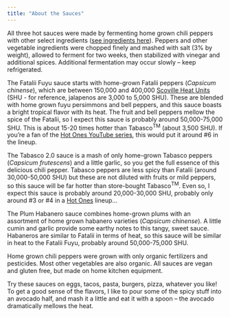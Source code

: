 ```yaml
---
title: "About the Sauces"
---
```


All three hot sauces were made by fermenting home grown chili peppers with other select ingredients ([see ingredients here](ingredients.html)).  Peppers and other vegetable ingredients were chopped finely and mashed with salt (3% by weight), allowed to ferment for two weeks, then stabilized with vinegar and additional spices.  Additional fermentation may occur slowly – keep refrigerated.

The Fatalii Fuyu sauce starts with home-grown Fatalii peppers (_Capsicum chinense_), which are between 150,000 and 400,000 [Scoville Heat Units](https://www.chilipeppermadness.com/frequently-asked-questions/the-scoville-scale/){target='_blank'} (SHU - for reference, jalapenos are 3,000 to 5,000 SHU).  These are blended with home grown fuyu persimmons and bell peppers, and this sauce boasts a bright tropical flavor with its heat.  The fruit and bell peppers mellow the spice of the Fatalii, so I expect this sauce is probably around 50,000-75,000 SHU.  This is about 15-20 times hotter than Tabasco^TM^ (about 3,500 SHU).  If you're a fan of the [Hot Ones YouTube series](https://www.youtube.com/playlist?list=PLAzrgbu8gEMIIK3r4Se1dOZWSZzUSadfZ){target='_blank'}, this would put it around #6 in the lineup.

The Tabasco 2.0 sauce is a mash of only home-grown Tabasco peppers (_Capsicum frutescens_) and a little garlic, so you get the full essence of this delicious chili pepper.  Tabasco peppers are less spicy than Fatalii (around 30,000-50,000 SHU) but these are not diluted with fruits or mild peppers, so this sauce will be far hotter than store-bought Tabasco^TM^.  Even so, I expect this sauce is probably around 20,000-30,000 SHU, probably only around #3 or #4 in a [Hot Ones](https://www.youtube.com/playlist?list=PLAzrgbu8gEMIIK3r4Se1dOZWSZzUSadfZ){target='_blank'} lineup...

The Plum Habanero sauce combines home-grown plums with an assortment of home grown habanero varieties (_Capsicum chinense_).  A little cumin and garlic provide some earthy notes to this tangy, sweet sauce.  Habaneros are similar to Fatalii in terms of heat, so this sauce will be similar in heat to the Fatalii Fuyu, probably around 50,000-75,000 SHU.

Home grown chili peppers were grown with only organic fertilizers and pesticides.  Most other vegetables are also organic.  All sauces are vegan and gluten free, but made on home kitchen equipment.

Try these sauces on eggs, tacos, pasta, burgers, pizza, whatever you like!  To get a good sense of the flavors, I like to pour some of the spicy stuff into an avocado half, and mash it a little and eat it with a spoon – the avocado dramatically mellows the heat.

